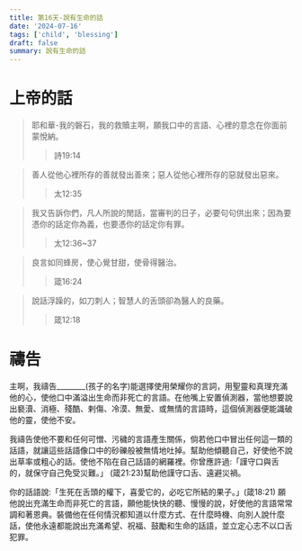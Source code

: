 ```yaml
---
title: 第16天-說有生命的話
date: '2024-07-16'
tags: ['child', 'blessing']
draft: false
summary: 說有生命的話
---
```


# 上帝的話

> 耶和華-我的磐石，我的救贖主啊，願我口中的言語、心裡的意念在你面前蒙悅納。
>> 詩19:14

> 善人從他心裡所存的善就發出善來；惡人從他心裡所存的惡就發出惡來。
>> 太12:35

> 我又告訴你們，凡人所說的閒話，當審判的日子，必要句句供出來；因為要憑你的話定你為義，也要憑你的話定你有罪。
>> 太12:36~37

> 良言如同蜂房，使心覺甘甜，使骨得醫治。
>> 箴16:24

> 說話浮躁的，如刀刺人；智慧人的舌頭卻為醫人的良藥。
>> 箴12:18

# 禱告

主啊，我禱告________(孩子的名字)能選擇使用榮耀你的言詞，用聖靈和真理充滿他的心，使他口中滿溢出生命而非死亡的言語。在他嘴上安置偵測器，當他想要說出褻瀆、消極、殘酷、剌傷、冷漠、無愛、或無情的言語時，這個偵測器便能識破他的靈，使他不安。

我禱告使他不要和任何可憎、污穢的言語產生關係，倘若他口中冒出任何這一類的話語，就讓這些話語像口中的砂礫般被無情地吐掉。幫助他傾聽自己，好使他不說出草率或粗心的話。使他不陷在自己話語的網羅裡。你曾應許過:「謹守口與舌的，就保守自己免受災難。」 (箴21:23)幫助他謹守口舌、遠避災禍。

你的話語說:「生死在舌頭的權下，喜愛它的，必吃它所結的果子。」(箴18:21) 願他說出充滿生命而非死亡的言語，願他能快快的聽、慢慢的說，好使他的言語常常調和著恩典。裝備他在任何情況都知道以什麼方式、在什麼時機、向別人說什麼話，使他永遠都能說出充滿希望、祝福、鼓勵和生命的話語，並立定心志不以口舌犯罪。
